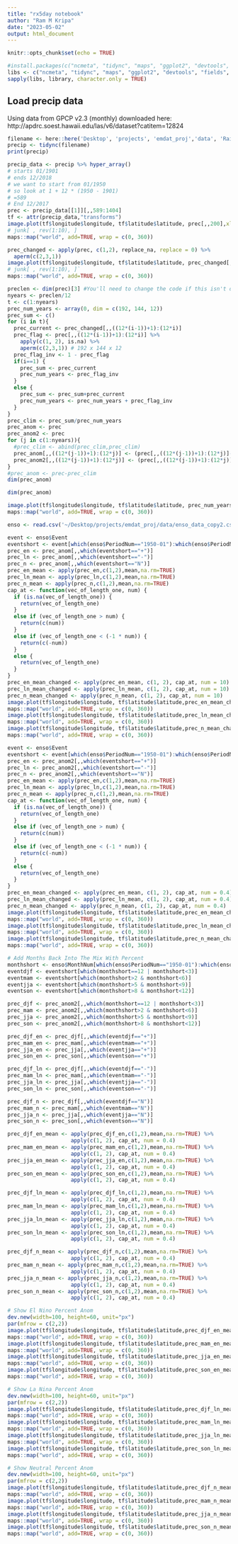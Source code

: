 ```yaml
---
title: "rx5day notebook"
author: "Ram M Kripa"
date: "2023-05-02"
output: html_document
---
```


```r
knitr::opts_chunk$set(echo = TRUE)
```


```r
#install.packages(c("ncmeta", "tidync", "maps", "ggplot2", "devtools", "fields", "RNetCDF", "raster", "dplyr", "tidyr", "maptools", "geosphere","tmap"))
libs <- c("ncmeta", "tidync", "maps", "ggplot2", "devtools", "fields", "RNetCDF", "raster", "dplyr", "tidyr", "maptools", "geosphere","tmap","abind")
sapply(libs, library, character.only = TRUE)
```
## Load precip data
Using data from GPCP v2.3 (monthly) downloaded here: http://apdrc.soest.hawaii.edu/las/v6/dataset?catitem=12824
```r
filename <- here::here('Desktop', 'projects', 'emdat_proj','data', 'Rain', 'HadEX3_Rx5day_MON.nc')
precip <- tidync(filename)
print(precip)
```

```r

precip_data <- precip %>% hyper_array()
# starts 01/1901
# ends 12/2018
# we want to start from 01/1950
# so look at 1 + 12 * (1950 - 1901)
# =589
# End 12/2017
prec <- precip_data[[1]][,,589:1404]
tf <- attr(precip_data,"transforms")
image.plot(tf$longitude$longitude, tf$latitude$latitude, prec[,,200],xlab="Longitude", ylab="Latitude")
# junk[ , rev(1:10), ]
maps::map("world", add=TRUE, wrap = c(0, 360))
```

```r
prec_changed <- apply(prec, c(1,2), replace_na, replace = 0) %>%
  aperm(c(2,3,1))
image.plot(tf$longitude$longitude, tf$latitude$latitude, prec_changed[,,200],xlab="Longitude", ylab="Latitude")
# junk[ , rev(1:10), ]`
maps::map("world", add=TRUE, wrap = c(0, 360))
```

```r
preclen <- dim(prec)[3] #You'll need to change the code if this isn't divisible by 12
nyears <- preclen/12
t <- c(1:nyears)
prec_num_years <- array(0, dim = c(192, 144, 12))
prec_sum <- c()
for (i in t){
  prec_current <- prec_changed[,,((12*(i-1))+1):(12*i)]
  prec_flag <- prec[,,((12*(i-1))+1):(12*i)] %>% 
    apply(c(1, 2), is.na) %>%
    aperm(c(2,3,1)) # 192 x 144 x 12
  prec_flag_inv <- 1 - prec_flag
  if(i==1) {
    prec_sum <- prec_current
    prec_num_years <- prec_flag_inv
  }
  else {
    prec_sum <- prec_sum+prec_current
    prec_num_years <- prec_num_years + prec_flag_inv
  }
}
prec_clim <- prec_sum/prec_num_years
prec_anom <- prec
prec_anom2 <- prec
for (j in c(1:nyears)){
  #prec_clim <- abind(prec_clim,prec_clim)
  prec_anom[,,((12*(j-1))+1):(12*j)] <- (prec[,,((12*(j-1))+1):(12*j)]-prec_clim)
  prec_anom2[,,((12*(j-1))+1):(12*j)] <- (prec[,,((12*(j-1))+1):(12*j)]-prec_clim) / prec_clim
}
#prec_anom <- prec-prec_clim
dim(prec_anom)
```
```r
dim(prec_anom)
```


```r
image.plot(tf$longitude$longitude, tf$latitude$latitude, prec_num_years[,,10],xlab="Longitude", ylab="Latitude")
maps::map("world", add=TRUE, wrap = c(0, 360))
```

```r
enso <- read.csv('~/Desktop/projects/emdat_proj/data/enso_data_copy2.csv')
```
```r
event <- enso$Event
eventshort <- event[which(enso$PeriodNum=="1950-01"):which(enso$PeriodNum=="2017-08")] # Why does this end at 2017?
prec_en <- prec_anom[,,which(eventshort=="+")]
prec_ln <- prec_anom[,,which(eventshort=="-")]
prec_n <- prec_anom[,,which(eventshort=="N")]
prec_en_mean <- apply(prec_en,c(1,2),mean,na.rm=TRUE)
prec_ln_mean <- apply(prec_ln,c(1,2),mean,na.rm=TRUE)
prec_n_mean <- apply(prec_n,c(1,2),mean,na.rm=TRUE)
cap_at <- function(vec_of_length_one, num) {
  if (is.na(vec_of_length_one)) {
    return(vec_of_length_one)
  }
  else if (vec_of_length_one > num) {
    return(c(num))
  }
  else if (vec_of_length_one < (-1 * num)) {
    return(c(-num))
  }
  else {
    return(vec_of_length_one)
  }
}
prec_en_mean_changed <- apply(prec_en_mean, c(1, 2), cap_at, num = 10)
prec_ln_mean_changed <- apply(prec_ln_mean, c(1, 2), cap_at, num = 10)
prec_n_mean_changed <- apply(prec_n_mean, c(1, 2), cap_at, num = 10)
image.plot(tf$longitude$longitude, tf$latitude$latitude,prec_en_mean_changed,xlab="Longitude", ylab="Latitude", col=RColorBrewer::brewer.pal(11, "BrBG"), zlim=c(-10, 10), main="El Niño rx5day Anomaly Raw")
maps::map("world", add=TRUE, wrap = c(0, 360))
image.plot(tf$longitude$longitude, tf$latitude$latitude,prec_ln_mean_changed,xlab="Longitude", ylab="Latitude", col=RColorBrewer::brewer.pal(11, "BrBG"),zlim=c(-10, 10), main="La Niña rx5day Anomaly Raw")
maps::map("world", add=TRUE, wrap = c(0, 360))
image.plot(tf$longitude$longitude, tf$latitude$latitude,prec_n_mean_changed,xlab="Longitude", ylab="Latitude", col=RColorBrewer::brewer.pal(11, "BrBG"), zlim=c(-10, 10), main="Neutral rx5day Anomaly Raw")
maps::map("world", add=TRUE, wrap = c(0, 360))
```


```r
event <- enso$Event
eventshort <- event[which(enso$PeriodNum=="1950-01"):which(enso$PeriodNum=="2017-08")] # Why does this end at 2017?
prec_en <- prec_anom2[,,which(eventshort=="+")]
prec_ln <- prec_anom2[,,which(eventshort=="-")]
prec_n <- prec_anom2[,,which(eventshort=="N")]
prec_en_mean <- apply(prec_en,c(1,2),mean,na.rm=TRUE)
prec_ln_mean <- apply(prec_ln,c(1,2),mean,na.rm=TRUE)
prec_n_mean <- apply(prec_n,c(1,2),mean,na.rm=TRUE)
cap_at <- function(vec_of_length_one, num) {
  if (is.na(vec_of_length_one)) {
    return(vec_of_length_one)
  }
  else if (vec_of_length_one > num) {
    return(c(num))
  }
  else if (vec_of_length_one < (-1 * num)) {
    return(c(-num))
  }
  else {
    return(vec_of_length_one)
  }
}
prec_en_mean_changed <- apply(prec_en_mean, c(1, 2), cap_at, num = 0.4)
prec_ln_mean_changed <- apply(prec_ln_mean, c(1, 2), cap_at, num = 0.4)
prec_n_mean_changed <- apply(prec_n_mean, c(1, 2), cap_at, num = 0.4)
image.plot(tf$longitude$longitude, tf$latitude$latitude,prec_en_mean_changed,xlab="Longitude", ylab="Latitude", col=RColorBrewer::brewer.pal(11, "BrBG"), zlim=c(-0.4, 0.4), main="El Niño rx5day Anomaly Percent")
maps::map("world", add=TRUE, wrap = c(0, 360))
image.plot(tf$longitude$longitude, tf$latitude$latitude,prec_ln_mean_changed,xlab="Longitude", ylab="Latitude", col=RColorBrewer::brewer.pal(11, "BrBG"),zlim=c(-0.4, 0.4), main="La Niña rx5day Anomaly Percent")
maps::map("world", add=TRUE, wrap = c(0, 360))
image.plot(tf$longitude$longitude, tf$latitude$latitude,prec_n_mean_changed,xlab="Longitude", ylab="Latitude", col=RColorBrewer::brewer.pal(11, "BrBG"), zlim=c(-0.4, 0.4), main="Neutral rx5day Anomaly Percent")
maps::map("world", add=TRUE, wrap = c(0, 360))

```

```r
# Add Months Back Into The Mix With Percent
monthshort <- enso$MonthNum[which(enso$PeriodNum=="1950-01"):which(enso$PeriodNum=="2017-08")]
eventdjf <- eventshort[which(monthshort==12 | monthshort<3)]
eventmam <- eventshort[which(monthshort>2 & monthshort<6)]
eventjja <- eventshort[which(monthshort>5 & monthshort<9)]
eventson <- eventshort[which(monthshort>8 & monthshort<12)]

prec_djf <- prec_anom2[,,which(monthshort==12 | monthshort<3)]
prec_mam <- prec_anom2[,,which(monthshort>2 & monthshort<6)]
prec_jja <- prec_anom2[,,which(monthshort>5 & monthshort<9)]
prec_son <- prec_anom2[,,which(monthshort>8 & monthshort<12)]

prec_djf_en <- prec_djf[,,which(eventdjf=="+")]
prec_mam_en <- prec_mam[,,which(eventmam=="+")]
prec_jja_en <- prec_jja[,,which(eventjja=="+")]
prec_son_en <- prec_son[,,which(eventson=="+")]

prec_djf_ln <- prec_djf[,,which(eventdjf=="-")]
prec_mam_ln <- prec_mam[,,which(eventmam=="-")]
prec_jja_ln <- prec_jja[,,which(eventjja=="-")]
prec_son_ln <- prec_son[,,which(eventson=="-")]

prec_djf_n <- prec_djf[,,which(eventdjf=="N")]
prec_mam_n <- prec_mam[,,which(eventmam=="N")]
prec_jja_n <- prec_jja[,,which(eventjja=="N")]
prec_son_n <- prec_son[,,which(eventson=="N")]

prec_djf_en_mean <- apply(prec_djf_en,c(1,2),mean,na.rm=TRUE) %>%
                    apply(c(1, 2), cap_at, num = 0.4)
prec_mam_en_mean <- apply(prec_mam_en,c(1,2),mean,na.rm=TRUE) %>%
                    apply(c(1, 2), cap_at, num = 0.4)
prec_jja_en_mean <- apply(prec_jja_en,c(1,2),mean,na.rm=TRUE) %>%
                    apply(c(1, 2), cap_at, num = 0.4)
prec_son_en_mean <- apply(prec_son_en,c(1,2),mean,na.rm=TRUE) %>%
                    apply(c(1, 2), cap_at, num = 0.4)

prec_djf_ln_mean <- apply(prec_djf_ln,c(1,2),mean,na.rm=TRUE) %>%
                    apply(c(1, 2), cap_at, num = 0.4)
prec_mam_ln_mean <- apply(prec_mam_ln,c(1,2),mean,na.rm=TRUE) %>%
                    apply(c(1, 2), cap_at, num = 0.4)
prec_jja_ln_mean <- apply(prec_jja_ln,c(1,2),mean,na.rm=TRUE) %>%
                    apply(c(1, 2), cap_at, num = 0.4)
prec_son_ln_mean <- apply(prec_son_ln,c(1,2),mean,na.rm=TRUE) %>%
                    apply(c(1, 2), cap_at, num = 0.4)

prec_djf_n_mean <- apply(prec_djf_n,c(1,2),mean,na.rm=TRUE) %>%
                    apply(c(1, 2), cap_at, num = 0.4)
prec_mam_n_mean <- apply(prec_mam_n,c(1,2),mean,na.rm=TRUE) %>%
                    apply(c(1, 2), cap_at, num = 0.4)
prec_jja_n_mean <- apply(prec_jja_n,c(1,2),mean,na.rm=TRUE) %>%
                    apply(c(1, 2), cap_at, num = 0.4)
prec_son_n_mean <- apply(prec_son_n,c(1,2),mean,na.rm=TRUE) %>%
                    apply(c(1, 2), cap_at, num = 0.4)
```

```r
# Show El Nino Percent Anom
dev.new(width=100, height=60, unit="px")
par(mfrow = c(2,2))
image.plot(tf$longitude$longitude, tf$latitude$latitude,prec_djf_en_mean,xlab="Longitude", ylab="Latitude", col=RColorBrewer::brewer.pal(9, "BrBG"), main="El Niño: DJF")
maps::map("world", add=TRUE, wrap = c(0, 360))
image.plot(tf$longitude$longitude, tf$latitude$latitude,prec_mam_en_mean,xlab="Longitude", ylab="Latitude", col=RColorBrewer::brewer.pal(9, "BrBG"), main="El Niño: MAM")
maps::map("world", add=TRUE, wrap = c(0, 360))
image.plot(tf$longitude$longitude, tf$latitude$latitude,prec_jja_en_mean,xlab="Longitude", ylab="Latitude", col=RColorBrewer::brewer.pal(9, "BrBG"), main="El Niño: JJA")
maps::map("world", add=TRUE, wrap = c(0, 360))
image.plot(tf$longitude$longitude, tf$latitude$latitude,prec_son_en_mean,xlab="Longitude", ylab="Latitude", col=RColorBrewer::brewer.pal(9, "BrBG"), main="El Niño: SON")
maps::map("world", add=TRUE, wrap = c(0, 360))
```

```r
# Show La Nina Percent Anom
dev.new(width=100, height=60, unit="px")
par(mfrow = c(2,2))
image.plot(tf$longitude$longitude, tf$latitude$latitude,prec_djf_ln_mean,xlab="Longitude", ylab="Latitude", col=RColorBrewer::brewer.pal(9, "BrBG"), main="La Niña: DJF")
maps::map("world", add=TRUE, wrap = c(0, 360))
image.plot(tf$longitude$longitude, tf$latitude$latitude,prec_mam_ln_mean,xlab="Longitude", ylab="Latitude", col=RColorBrewer::brewer.pal(9, "BrBG"), main="La Niña: MAM")
maps::map("world", add=TRUE, wrap = c(0, 360))
image.plot(tf$longitude$longitude, tf$latitude$latitude,prec_jja_ln_mean,xlab="Longitude", ylab="Latitude", col=RColorBrewer::brewer.pal(9, "BrBG"), main="La Niña: JJA")
maps::map("world", add=TRUE, wrap = c(0, 360))
image.plot(tf$longitude$longitude, tf$latitude$latitude,prec_son_ln_mean,xlab="Longitude", ylab="Latitude", col=RColorBrewer::brewer.pal(9, "BrBG"), main="La Niña: SON")
maps::map("world", add=TRUE, wrap = c(0, 360))
```
```r
# Show Neutral Percent Anom
dev.new(width=100, height=60, unit="px")
par(mfrow = c(2,2))
image.plot(tf$longitude$longitude, tf$latitude$latitude,prec_djf_n_mean,xlab="Longitude", ylab="Latitude", col=RColorBrewer::brewer.pal(9, "BrBG"), main="Neutral: DJF")
maps::map("world", add=TRUE, wrap = c(0, 360))
image.plot(tf$longitude$longitude, tf$latitude$latitude,prec_mam_n_mean,xlab="Longitude", ylab="Latitude", col=RColorBrewer::brewer.pal(9, "BrBG"), main="Neutral: MAM")
maps::map("world", add=TRUE, wrap = c(0, 360))
image.plot(tf$longitude$longitude, tf$latitude$latitude,prec_jja_n_mean,xlab="Longitude", ylab="Latitude", col=RColorBrewer::brewer.pal(9, "BrBG"), main="Neutral: JJA")
maps::map("world", add=TRUE, wrap = c(0, 360))
image.plot(tf$longitude$longitude, tf$latitude$latitude,prec_son_n_mean,xlab="Longitude", ylab="Latitude", col=RColorBrewer::brewer.pal(9, "BrBG"), main="Neutral: SON")
maps::map("world", add=TRUE, wrap = c(0, 360))
```

```r

```